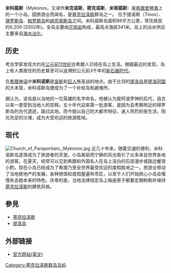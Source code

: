 {{粗劣翻译}}
{{Unreferenced|time=2020-10-12T02:47:26+00:00}}
{{Infobox settlement
<!-- See Template:Infobox settlement for additional fields and descriptions -->
| name                    = 米科诺斯岛
| native_name             = <small>Περιφερειακή ενότητα / Δήμος</small><br />Μυκόνου
| native_name_lang        = el
| settlement_type         = 州
| image_skyline           = Mykonos, little venice 02.JPG
| image_alt               =
| image_caption           = 米科诺斯
| imagesize               =
| image_flag              =
| flag_alt                =
| image_seal              =
| seal_alt                =
| image_shield            =
| shield_alt              =
| nickname                =
| motto                   =
| image_map               = 2011 Dimos Mykonou.png
| map_alt                 =
| map_caption             = 米科诺斯岛在愛琴海中的位置
| mapsize = 250px
| pushpin_map             =
| pushpin_label_position  =
| pushpin_map_alt         =
| pushpin_map_caption     =
| latd  = 37 |latm  = 27|lats  =  |latNS  = N
| longd = 25 |longm = 21|longs =  |longEW = E
| coor_pinpoint           =
| coordinates_type        =
| coordinates_display     = inline,title
| coordinates_footnotes   =
| subdivision_type        = 國家
| subdivision_name        = [[希臘|希臘]]
| subdivision_type1       = [[希腊大区|大区]]
| subdivision_name1       = [[南愛琴|南愛琴]]
| established_title       =
| established_date        = 2011
| founder                 =
| seat_type               = 
| seat                    = 
| government_footnotes    =
| leader_party            =
| leader_title            =
| leader_name             =
| unit_pref               = Metric
| area_footnotes          =
| area_total_km2          = 105.2 <!-- 105.183 -->
| area_land_km2           =
| area_water_km2          =
| area_water_percent      =
| area_note               =
| elevation_footnotes     =
| elevation_m             =
| population_footnotes    =
| population_total        = 9320
| population_as_of        = 2001
| population_density_km2  = auto
| population_demonym      =
| population_note         =
| time_zone               = [[Eastern_European_Time|EET]]
| utc_offset              = +2
| timezone1_DST           = [[EEST|EEST]]
| utc_offset1_DST         = +3
| postal_code_type        = [[郵政編碼|郵政編碼]]
| postal_code             = 846 00
| area_code_type          = [[Telephone_numbers_in_Greece|Area codes]]
| area_code               = 22890
| blank_name              = [[車牌號碼|車牌號碼]]
| blank_info              = EM
| iso_code                =
| website                 = {{url|www.mykonos.gr}}
| footnotes               =
}}

'''米科諾斯'''（Mykonos，又译作'''米克诺斯'''，'''密克诺斯'''，'''米哥諾斯'''）是[[希腊|希腊]][[爱琴海|爱琴海]]上的一个小岛，因旅游业而闻名，是[[基克拉泽斯|基克拉泽斯]]群岛之一。
位于提诺斯（Tinos）、[[锡罗斯岛|锡罗斯岛]]、[[帕罗斯岛|帕罗斯岛]]和[[纳克索斯岛|纳克索斯岛]]之间。米科諾斯岛面积86平方公里，常住居民约6,200 (2002年)。全岛主要由[[花岗岩|花岗岩]]构成，最高点海拔341米。岛上的淡水供应主要来自[[海水淡化|海水淡化]]。

== 历史 ==
考古学家发现大约在[[公元前11世纪|公元前11世纪]]古希腊人已经在岛上生活。根据最近的发现，岛上有人类居住的历史甚至可以追溯到公元前3千年的[[新石器时代|新石器时代]]。

在[[希腊神话|希腊神话]]中'''米科诺斯'''是[[宙斯|宙斯]]和[[巨人|巨人]]族圣战的地点。由于比邻的[[提洛岛|提洛岛]]是[[提洛同盟|提洛同盟]]的大本营，米科诺斯岛便成为了一个补给岛和避难所。

据认为，该岛是以当地的一位英雄的名字命名，他被认为是阿波罗神的后代，自古以来一直受到当地人的崇拜。五十年代迎来第一批游客，是因为去考察附近的得罗斯岛的古代遗迹，路过此地。而今她以自己的大都市特征，迷人热烈的夜生活，阳光充足的沙滩，成为大受欢迎的旅游胜地。

== 现代 ==
[[File:Church_of_Paraportiani,_Mykonos.jpg|thumb]]
近几十年来，随着交通的便利，米科诺斯岛逐渐成为了旅游者的天堂。小岛美丽而宁静的风光吸引了众多来自世界各地的游客。在夏天，经常可以见到希腊和外国名人在岛上洁白的石径漫步或路边餐馆小酌。现在小岛已经成为了希腊乃至全世界最受欢迎的度假胜地之一。旅游业带动了当地房地产的发展，各种旅馆和度假屋遍布市区，以至于人们开始担心小岛会慢慢失去她本来的特色。庆幸的是，当地法律规定岛上每座房子都要定期粉刷并保持[[基克拉泽斯|基克拉泽斯]]的建筑风格。

== 參見 ==
*[[基克拉泽斯|基克拉泽斯]]
*[[提洛岛|提洛岛]]

== 外部链接 ==
* [https://web.archive.org/web/20060706190215/http://www.mykonos.gr/defaultEn.asp 官方网站(英文)]
{{模板:愛琴海諸島}}
{{威尼斯共和国海外领地}}

{{Authority control}}
[[Category:基克拉泽斯群岛岛屿|Category:基克拉泽斯群岛岛屿]]